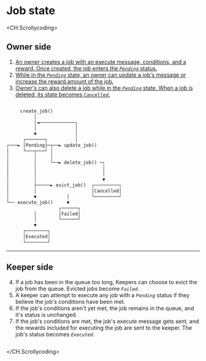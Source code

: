 # Job state

<CH.Scrollycoding>

## Owner side

1. [An owner creates a job with an execute message, conditions, and a reward. Once created, the job enters the _`Pending`_ status.](focus://2)
2. [While in the _`Pending`_ state, an owner can update a job's message or increase the reward amount of the job.](focus://7:9)
3. [Owner's can also delete a job while in the _`Pending`_ state. When a job is deleted, its state becomes _`Cancelled`_.](focus://10[17:37],11[17:37],12[36:37],13[36:37],14[36:37],15[32:43],16[32:43],17[32:43])

```rust Job-Status

     create_job()
          │
          │◄─────────────┐
          │              │
          ▼              │
      ┌───────┐          │
┌───► │Pending├─┬──► update_job()
│     └───┬───┘ │
│         │     │
│         │     └──► delete_job() ─┐
│         │                        │
│         │                        │
│         │                        ▼
│         ├─────► evict_job()  ┌─────────┐
│         │                    │Cancelled│
│         ▼           │        └─────────┘
└── execute_job()     ▼
                   ┌──────┐
          │        │Failed│
          │        └──────┘
          ▼
      ┌────────┐
      │Executed│
      └────────┘

```

---

## Keeper side


4. If a job has been in the queue too long, Keepers can choose to evict the job from the queue. Evicted jobs become _`Failed`_. 
5. A keeper can attempt to execute any job with a _`Pending`_ status if they believe the job's conditions have been met. 
6. If the job's conditions aren't yet met, the job remains in the queue, and it's status is unchanged. 
6. If the job's conditions are met, the job's execute message gets sent, and the rewards included for executing the job are sent to the keeper. The job's status becomes _`Executed`_. 

```rust Job-Status

```
</CH.Scrollycoding>
